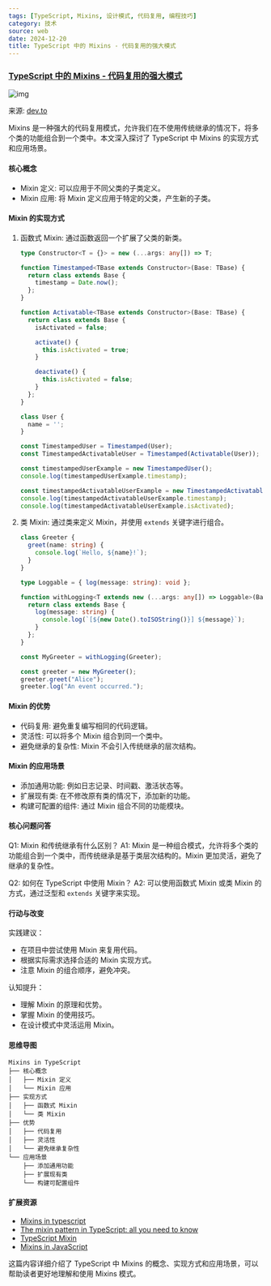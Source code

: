 ```yaml
---
tags: [TypeScript, Mixins, 设计模式, 代码复用, 编程技巧]
category: 技术
source: web
date: 2024-12-20
title: TypeScript 中的 Mixins - 代码复用的强大模式
---
```


### [TypeScript 中的 Mixins - 代码复用的强大模式](https://dev.to/biomathcode/mixins-in-typescript-56ll)

![img](https://img.mengpeng.tech/i/2024/12/18/676263a24914b.webp)

来源: [dev.to](https://dev.to/biomathcode/mixins-in-typescript-56ll)

Mixins 是一种强大的代码复用模式，允许我们在不使用传统继承的情况下，将多个类的功能组合到一个类中。本文深入探讨了 TypeScript 中 Mixins 的实现方式和应用场景。

#### 核心概念

- Mixin 定义: 可以应用于不同父类的子类定义。
- Mixin 应用: 将 Mixin 定义应用于特定的父类，产生新的子类。

#### Mixin 的实现方式

1.  函数式 Mixin: 通过函数返回一个扩展了父类的新类。

    ```typescript
    type Constructor<T = {}> = new (...args: any[]) => T;

    function Timestamped<TBase extends Constructor>(Base: TBase) {
      return class extends Base {
        timestamp = Date.now();
      };
    }

    function Activatable<TBase extends Constructor>(Base: TBase) {
      return class extends Base {
        isActivated = false;

        activate() {
          this.isActivated = true;
        }

        deactivate() {
          this.isActivated = false;
        }
      };
    }

    class User {
      name = '';
    }

    const TimestampedUser = Timestamped(User);
    const TimestampedActivatableUser = Timestamped(Activatable(User));

    const timestampedUserExample = new TimestampedUser();
    console.log(timestampedUserExample.timestamp);

    const timestampedActivatableUserExample = new TimestampedActivatableUser();
    console.log(timestampedActivatableUserExample.timestamp);
    console.log(timestampedActivatableUserExample.isActivated);
    ```

2.  类 Mixin: 通过类来定义 Mixin，并使用 `extends` 关键字进行组合。

    ```typescript
    class Greeter {
      greet(name: string) {
        console.log(`Hello, ${name}!`);
      }
    }

    type Loggable = { log(message: string): void };

    function withLogging<T extends new (...args: any[]) => Loggable>(Base: T) {
      return class extends Base {
        log(message: string) {
          console.log(`[${new Date().toISOString()}] ${message}`);
        }
      };
    }

    const MyGreeter = withLogging(Greeter);

    const greeter = new MyGreeter();
    greeter.greet("Alice");
    greeter.log("An event occurred.");
    ```

#### Mixin 的优势

-   代码复用: 避免重复编写相同的代码逻辑。
-   灵活性: 可以将多个 Mixin 组合到同一个类中。
-   避免继承的复杂性: Mixin 不会引入传统继承的层次结构。

#### Mixin 的应用场景

-   添加通用功能: 例如日志记录、时间戳、激活状态等。
-   扩展现有类: 在不修改原有类的情况下，添加新的功能。
-   构建可配置的组件: 通过 Mixin 组合不同的功能模块。

#### 核心问题问答

Q1: Mixin 和传统继承有什么区别？
A1: Mixin 是一种组合模式，允许将多个类的功能组合到一个类中，而传统继承是基于类层次结构的。Mixin 更加灵活，避免了继承的复杂性。

Q2: 如何在 TypeScript 中使用 Mixin？
A2: 可以使用函数式 Mixin 或类 Mixin 的方式，通过泛型和 `extends` 关键字来实现。

#### 行动与改变

实践建议：

-   在项目中尝试使用 Mixin 来复用代码。
-   根据实际需求选择合适的 Mixin 实现方式。
-   注意 Mixin 的组合顺序，避免冲突。

认知提升：

-   理解 Mixin 的原理和优势。
-   掌握 Mixin 的使用技巧。
-   在设计模式中灵活运用 Mixin。

#### 思维导图

```
Mixins in TypeScript
├── 核心概念
│   ├── Mixin 定义
│   └── Mixin 应用
├── 实现方式
│   ├── 函数式 Mixin
│   └── 类 Mixin
├── 优势
│   ├── 代码复用
│   ├── 灵活性
│   └── 避免继承复杂性
└── 应用场景
    ├── 添加通用功能
    ├── 扩展现有类
    └── 构建可配置组件
```

#### 扩展资源

-   [Mixins in typescript](https://dev.to/biomathcode/mixins-in-typescript-56ll)
-   [The mixin pattern in TypeScript: all you need to know](https://bryntum.com/blog/the-mixin-pattern-in-typescript-all-you-need-to-know/)
-   [TypeScript Mixin](https://medium.com/@saif.adnan/typescript-mixin-ee962be3224d)
-   [Mixins in JavaScript](https://javascript.info/mixins)

这篇内容详细介绍了 TypeScript 中 Mixins 的概念、实现方式和应用场景，可以帮助读者更好地理解和使用 Mixins 模式。 